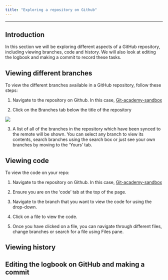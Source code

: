 ```yaml
---
title: "Exploring a repository on Github"
---
```


------------------------------------------------------------------------

## Introduction

In this section we will be exploring different aspects of a GitHub repository, including viewing branches, code and history. We will also look at editing the logbook and making a commit to record these tasks.

## Viewing different branches

To view the different branches available in a GitHub repository, follow these steps:

1.  Navigate to the repository on Github. In this case, [Git-academy-sandbox](https://github.com/dfe-analytical-services/git-academy-sandbox)

2.  Click on the Branches tab below the title of the repository

![](images/view_branches_in_GitHub.png){fig-alt="Image is a screenshot of the git-academy-sandbox repository main page, with a highlight around the 'Branches' button."}

3.  A list of all of the branches in the repository which have been synced to the remote will be shown. You can select any branch to view its contents, search branches using the search box or just see your own branches by moving to the 'Yours' tab.

## Viewing code

To view the code on your repo: 

1.  Navigate to the repository on Github. In this case, [Git-academy-sandbox](https://github.com/dfe-analytical-services/git-academy-sandbox)

2. Ensure you are on the 'code' tab at the top of the page. 

3. Navigate to the branch that you want to view the code for using the drop-down. 

4. Click on a file to view the code. 

5. Once you have clicked on a file, you can navigate through different files, change branches or search for a file using Files pane.

## Viewing history

## Editing the logbook on GitHub and making a commit
